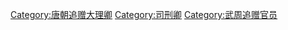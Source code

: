 [[Category:唐朝追赠大理卿|Category:唐朝追赠大理卿]]
[[Category:司刑卿|Category:司刑卿]]
[[Category:武周追赠官员|Category:武周追赠官员]]